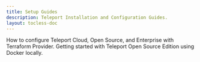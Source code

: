 ```yaml
---
title: Setup Guides
description: Teleport Installation and Configuration Guides.
layout: tocless-doc
---
```


<TileSet>
  <Tile icon="wrench" title="Terraform Provider" href="./guides/terraform-provider.mdx">
    How to configure Teleport Cloud, Open Source, and Enterprise with Terraform Provider.
  </Tile>
  <Tile icon="wrench" title="Use Docker Locally" href="./guides/local-docker.mdx">
    Getting started with Teleport Open Source Edition using Docker locally.
  </Tile>
</TileSet>